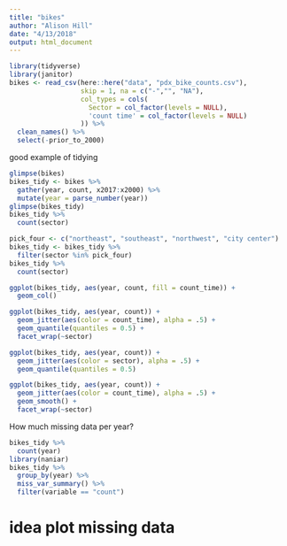 ```yaml
---
title: "bikes"
author: "Alison Hill"
date: "4/13/2018"
output: html_document
---
```


```r
library(tidyverse)
library(janitor)
bikes <- read_csv(here::here("data", "pdx_bike_counts.csv"), 
                  skip = 1, na = c("-","", "NA"),
                  col_types = cols(
                    Sector = col_factor(levels = NULL),
                    'count time' = col_factor(levels = NULL)
                  )) %>% 
  clean_names() %>% 
  select(-prior_to_2000)
```

good example of tidying

```r
glimpse(bikes)
bikes_tidy <- bikes %>% 
  gather(year, count, x2017:x2000) %>% 
  mutate(year = parse_number(year))
glimpse(bikes_tidy)
bikes_tidy %>% 
  count(sector)
```

```r
pick_four <- c("northeast", "southeast", "northwest", "city center")
bikes_tidy <- bikes_tidy %>% 
  filter(sector %in% pick_four)
bikes_tidy %>% 
  count(sector)
```

```r
ggplot(bikes_tidy, aes(year, count, fill = count_time)) +
  geom_col()
```

```r
ggplot(bikes_tidy, aes(year, count)) +
  geom_jitter(aes(color = count_time), alpha = .5) +
  geom_quantile(quantiles = 0.5) +
  facet_wrap(~sector)
```

```r
ggplot(bikes_tidy, aes(year, count)) +
  geom_jitter(aes(color = sector), alpha = .5) +
  geom_quantile(quantiles = 0.5) 
```


```r
ggplot(bikes_tidy, aes(year, count)) +
  geom_jitter(aes(color = count_time), alpha = .5) +
  geom_smooth() +
  facet_wrap(~sector)
```

How much missing data per year?
```r
bikes_tidy %>% 
  count(year)
library(naniar)
bikes_tidy %>%
  group_by(year) %>%
  miss_var_summary() %>% 
  filter(variable == "count")
```


# idea plot missing data
